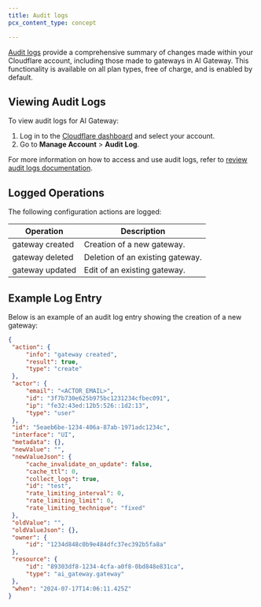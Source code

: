 ```yaml
---
title: Audit logs
pcx_content_type: concept

---
```


[Audit logs](/fundamentals/setup/account/account-security/review-audit-logs/) provide a comprehensive summary of changes made within your Cloudflare account, including those made to gateways in AI Gateway. This functionality is available on all plan types, free of charge, and is enabled by default.

## Viewing Audit Logs

To view audit logs for AI Gateway:

1. Log in to the [Cloudflare dashboard](https://dash.cloudflare.com/login) and select your account.
2. Go to **Manage Account** > **Audit Log**.

For more information on how to access and use audit logs, refer to [review audit logs documentation](https://developers.cloudflare.com/fundamentals/setup/account/account-security/review-audit-logs/).

## Logged Operations

The following configuration actions are logged:

| Operation       | Description                      |
| --------------- | -------------------------------- |
| gateway created | Creation of a new gateway.       |
| gateway deleted | Deletion of an existing gateway. |
| gateway updated | Edit of an existing gateway.     |

## Example Log Entry

Below is an example of an audit log entry showing the creation of a new gateway:

```json
{
 "action": {
     "info": "gateway created",
     "result": true,
     "type": "create"
 },
 "actor": {
     "email": "<ACTOR_EMAIL>",
     "id": "3f7b730e625b975bc1231234cfbec091",
     "ip": "fe32:43ed:12b5:526::1d2:13",
     "type": "user"
 },
 "id": "5eaeb6be-1234-406a-87ab-1971adc1234c",
 "interface": "UI",
 "metadata": {},
 "newValue": "",
 "newValueJson": {
     "cache_invalidate_on_update": false,
     "cache_ttl": 0,
     "collect_logs": true,
     "id": "test",
     "rate_limiting_interval": 0,
     "rate_limiting_limit": 0,
     "rate_limiting_technique": "fixed"
 },
 "oldValue": "",
 "oldValueJson": {},
 "owner": {
     "id": "1234d848c0b9e484dfc37ec392b5fa8a"
 },
 "resource": {
     "id": "89303df8-1234-4cfa-a0f8-0bd848e831ca",
     "type": "ai_gateway.gateway"
 },
 "when": "2024-07-17T14:06:11.425Z"
}
```
